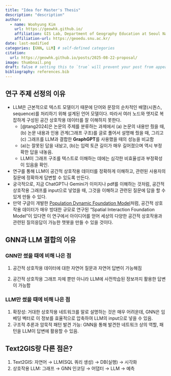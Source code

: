 ```yaml
---
title: "Idea for Master's Thesis"
description: "description"
author:
  - name: Woohyung Kim
    url: https://geowhk.github.io/
    affiliation: GIS Lab, Department of Geography Education at Seoul National University
    affiliation-url: https://geoedu.snu.ac.kr/ 
date: last-modified
categories: [GNN, LLM] # self-defined categories
citation: 
  url: https://geowhk.github.io/posts/2025-08-22-proposal/ 
image: thumbnail.png
draft: false # setting this to `true` will prevent your post from appearing on your listing page until you're ready!
bibliography: references.bib
---
```


## 연구 주제 선정의 이유

-   LLM은 근본적으로 텍스트 모델이기 때문에 단어와 문장의 순차적인 배열(시퀀스, sequence)를 처리하기 위해 설계된 언어 모델이다. 따라서 여러 노드와 엣지로 복잡하게 구성된 공간 상호작용 데이터를 잘 이해하지 못한다.
    -   [@tang2024]은 논문의 주제를 분류하는 과제에서 (a) 논문의 내용만 줬을 때, (b) 논문 내용과 인용 관계(그래프 구조)를 글로 풀어서 설명해 줬을 때, 그리고 (c) 그래프를 LLM과 결합한 **GraphGPT**를 사용했을 때의 성능을 비교함
    -   (a)는 잘못된 답을 내놨고, (b)는 입력 토큰 길이가 매우 길어졌으며 역시 부정확한 답을 내놓음.
    -   LLM이 그래프 구조를 텍스트로 이해하는 데에는 심각한 비효율성과 부정확성이 있음을 확인.
-   연구를 통해 LLM이 공간적 상호작용 데이터를 정확하게 이해하고, 관련된 사용자의 질문에 정확하게 답변할 수 있도록 만든다.
-   궁극적으로, 지금 ChatGPT나 Gemini가 이미지나 pdf를 이해하는 것처럼, 공간적 상호작용 그래프를 input으로 넣었을 때, 그것을 이해하고 관련된 질문에 답을 할 수 있게 만들 수 있다.
-   만약 구글이 개발한 [Population Dynamic Foundation Model](https://research.google/blog/insights-into-population-dynamics-a-foundation-model-for-geospatial-inference/)처럼, 공간적 상호작용 데이터가 매우 방대한 규모로 연구된 "Spatial Interaction Foundation Model"이 있다면 이 연구에서 아이디어를 얻어 세상의 다양한 공간적 상호작용과 관련된 질의응답이 가능한 챗봇을 만들 수 있을 것이다.

## GNN과 LLM 결합의 이유

### GNN만 썼을 때에 비해 나은 점

1.  공간적 상호작용 데이터에 대한 자연어 질문과 자연어 답변이 가능해짐

2.  공간적 상호작용 그래프 자체 뿐만 아니라 LLM에 사전학습된 정보까지 활용한 답변이 가능함

### LLM만 썼을 때에 비해 나은 점

1.  확장성: 거대한 상호작용 네트워크를 말로 설명하는 것은 매우 어려운데, GNN은 임베딩 벡터로 이 정보를 효율적으로 압축하여 LLM의 input으로 넣을 수 있음.
2.  구조적 추론과 암묵적 패턴 발견 가능: GNN을 통해 발견한 네트워크 상의 역할, 패턴을 LLM이 답변에 활용할 수 있음.

## Text2GIS랑 다른 점은?

1.  Text2GIS: 자연어 → LLM(SQL 쿼리 생성) → DB(실행) → 시각화
2.  상호작용 LLM: 그래프 → GNN 인코딩 → 어댑터 → LLM → 예측